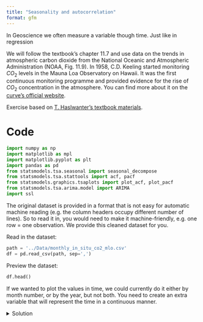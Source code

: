 ```yaml
---
title: "Seasonality and autocorrelation"
format: gfm
---
```


In Geoscience we often measure a variable though time. Just like in regression

We will follow the textbook's chapter 11.7 and use data on the trends in atmospheric carbon dioxide from the National Oceanic and Atmospheric Administration (NOAA, Fig. 11.9). In 1958, C.D. Keeling started monitoring $CO_2$ levels in the Mauna Loa Observatory on Hawaii. It was the first continuous monitoring programme and provided evidence for the rise of $CO_2$ concentration in the atmosphere. You can find more about it on the [curve's official website](https://keelingcurve.ucsd.edu/).

Exercise based on [T. Haslwanter's textbook materials](https://github.com/thomas-haslwanter/statsintro-python-2e/blob/master/ipynbs/11_timeSeries.ipynb).

# Code

```python
import numpy as np
import matplotlib as mpl
import matplotlib.pyplot as plt
import pandas as pd
from statsmodels.tsa.seasonal import seasonal_decompose
from statsmodels.tsa.stattools import acf, pacf
from statsmodels.graphics.tsaplots import plot_acf, plot_pacf
from statsmodels.tsa.arima.model import ARIMA
import ssl
```

The original dataset is provided in a format that is not easy for automatic machine reading (e.g. the column headers occupy different number of lines). So to read it in, you would need to make it machine-friendly, e.g. one row = one observation. We provide this cleaned dataset for you.

Read in the dataset:
```python
path = '../Data/monthly_in_situ_co2_mlo.csv'
df = pd.read_csv(path, sep=',')
```

Preview the dataset:
```python
df.head()
```

If we wanted to plot the values in time, we could currently do it either by month number, or by the year, but not both. You need to create an extra variable that will represent the time in a continuous manner. 

<details>
  <summary>Solution</summary>
```python
df['time'] = df['Year'].map(str) + '.' + df['Month'].map(str)
```

Visualize it:
```python
df.plot('time', 'CO2')
```

Here we use the function `seasonal_decompose` from `statsmodels` to separate the linear trend from the seasonal component. The measurements are taken every month so the period of seasonality is 12. We use the additive model because the amplitude of the seasonal component does not change with the level of the time series - see eq. 11.13 in the textbook. 

```python
result_add = seasonal_decompose(df['CO2'], model='additive', period=12, extrapolate_trend='freq')
```

Now we can plot the additive components and save the figure:
```python
result_add.plot()
pil_kwargs = {'quality': 90}
plt.savefig('TSA_decomposition.jpg', dpi=200, pil_kwargs=pil_kwargs)
plt.show()
```

The first three plots are easy to interpret but what is the last one, residuals? These are the deviations from the trend and seasonality. So these are "anomalies" which cannot be explained by the seasonality or the continuous trend.
```python
%matplotlib inline

plt.plot(result_add.resid, '-')
```

We can check if there is any autocorrelation in the residuals.
```python
plot_acf(result_add.resid)
plt.show()
```
Following the textbook, we find that:
> The systematic patterns in the autocorrelation function show that some > seasonal components are not constant and have been missed. The blue 
> shaded area indicates the 95%-confidence interval for the 
> autocorrelation coefficients.

```python
#| include: false
plot_pacf(result_add.resid)
plt.show()
```

## Fit an ARIMA model
```python
model = ARIMA(result_add.trend, order=(1,0,1))
model_fit = model.fit()
print(model_fit.summary())
```

```python
model = ARIMA(result_add.resid, order=(0,0,2))
model_fit = model.fit()
print(model_fit.summary())
```
